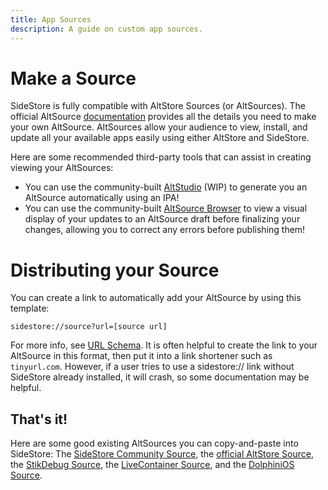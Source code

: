 ```yaml
---
title: App Sources
description: A guide on custom app sources.
---
```


# Make a Source

SideStore is fully compatible with AltStore Sources (or AltSources). The official AltSource [documentation](https://faq.altstore.io/developers/make-a-source) provides all the details you need to make your own AltSource. AltSources allow your audience to view, install, and update all your available apps easily using either AltStore and SideStore.

Here are some recommended third-party tools that can assist in creating viewing your AltSources:
- You can use the community-built [AltStudio](https://altstudio.app/) (WIP) to generate you an AltSource automatically using an IPA!
- You can use the community-built [AltSource Browser](https://altsource.by.lao.sb/browse/) to view a visual display of your updates to an AltSource draft before finalizing your changes, allowing you to correct any errors before publishing them!

# Distributing your Source

You can create a link to automatically add your AltSource by using this template: 
```
sidestore://source?url=[source url]
```
For more info, see [URL Schema](/docs/advanced/url-schema). It is often helpful to create the link to your AltSource in this format, then put it into a link shortener such as ```tinyurl.com```. However, if a user tries to use a sidestore:// link without SideStore already installed, it will crash, so some documentation may be helpful.

## That's it!

Here are some good existing AltSources you can copy-and-paste into SideStore: The [SideStore Community Source](https://github.com/SideStore/Community-Source), the [official AltStore Source](https://apps.altstore.io), the [StikDebug Source](https://raw.githubusercontent.com/StephenDev0/StikDebug/refs/heads/main/repo.json), the [LiveContainer Source](https://raw.githubusercontent.com/LiveContainer/LiveContainer/refs/heads/main/apps.json), and the [DolphiniOS Source](https://altstore.oatmealdome.me).
